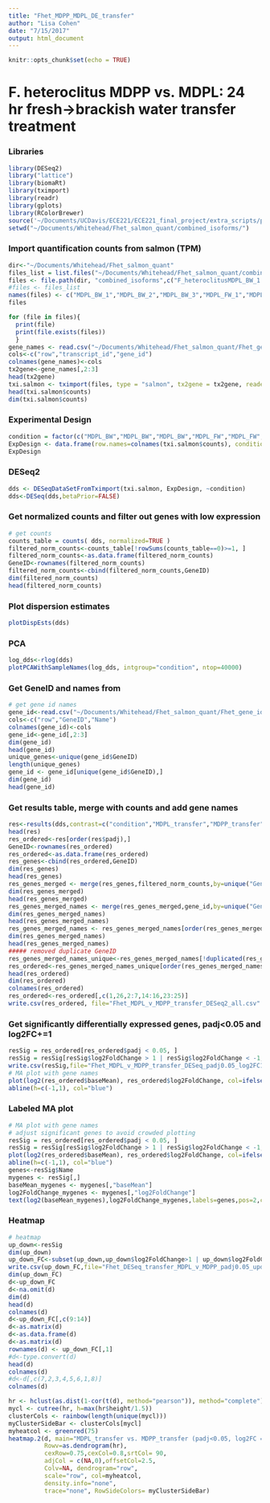 ```yaml
---
title: "Fhet_MDPP_MDPL_DE_transfer"
author: "Lisa Cohen"
date: "7/15/2017"
output: html_document
---
```


```r
knitr::opts_chunk$set(echo = TRUE)
```

# F. heteroclitus MDPP vs. MDPL: 24 hr fresh->brackish water transfer treatment


### Libraries
```r
library(DESeq2)
library("lattice")
library(biomaRt)
library(tximport)
library(readr)
library(gplots)
library(RColorBrewer)
source('~/Documents/UCDavis/ECE221/ECE221_final_project/extra_scripts/plotPCAWithSampleNames.R')
setwd("~/Documents/Whitehead/Fhet_salmon_quant/combined_isoforms/")
```
### Import quantification counts from salmon (TPM)
```r
dir<-"~/Documents/Whitehead/Fhet_salmon_quant"
files_list = list.files("~/Documents/Whitehead/Fhet_salmon_quant/combined_isoforms/")
files <- file.path(dir, "combined_isoforms",c("F_heteroclitusMDPL_BW_1.quant","F_heteroclitusMDPL_BW_2.quant","F_heteroclitusMDPL_BW_3.quant","F_heteroclitusMDPL_FW_1.quant","F_heteroclitusMDPL_FW_2.quant","F_heteroclitusMDPL_FW_3.quant","F_heteroclitusMDPL_transfer_1.quant","F_heteroclitusMDPL_transfer_2.quant","F_heteroclitusMDPL_transfer_3.quant","F_heteroclitusMDPP_BW_1.quant","F_heteroclitusMDPP_BW_2.quant","F_heteroclitusMDPP_BW_3.quant","F_heteroclitusMDPP_FW_1.quant","F_heteroclitusMDPP_FW_2.quant","F_heteroclitusMDPP_FW_3.quant","F_heteroclitusMDPP_transfer_1.quant","F_heteroclitusMDPP_transfer_2.quant","F_heteroclitusMDPP_transfer_3.quant"), "quant.sf")
#files <- files_list
names(files) <- c("MDPL_BW_1","MDPL_BW_2","MDPL_BW_3","MDPL_FW_1","MDPL_FW_2","MDPL_FW_3","MDPL_transfer_1","MDPL_transfer_2","MDPL_transfer_3","MDPP_BW_1","MDPP_BW_2","MDPP_BW_3","MDPP_FW_1","MDPP_FW_2","MDPP_FW_3","MDPP_transfer_1","MDPP_transfer_2","MDPP_transfer_3")
files

for (file in files){
  print(file)
  print(file.exists(files))
  }
gene_names <- read.csv("~/Documents/Whitehead/Fhet_salmon_quant/Fhet_gene_transcript_names.csv")
cols<-c("row","transcript_id","gene_id")
colnames(gene_names)<-cols
tx2gene<-gene_names[,2:3]
head(tx2gene)
txi.salmon <- tximport(files, type = "salmon", tx2gene = tx2gene, reader = read_tsv)
head(txi.salmon$counts)
dim(txi.salmon$counts)
```
### Experimental Design

```r
condition = factor(c("MDPL_BW","MDPL_BW","MDPL_BW","MDPL_FW","MDPL_FW","MDPL_FW","MDPL_transfer","MDPL_transfer","MDPL_transfer","MDPP_BW","MDPP_BW","MDPP_BW","MDPP_FW","MDPP_FW","MDPP_FW","MDPP_transfer","MDPP_transfer","MDPP_transfer"))
ExpDesign <- data.frame(row.names=colnames(txi.salmon$counts), condition = condition)
ExpDesign
```

### DESeq2
```r
dds <- DESeqDataSetFromTximport(txi.salmon, ExpDesign, ~condition)
dds<-DESeq(dds,betaPrior=FALSE)
```

### Get normalized counts and filter out genes with low expression 
```r
# get counts
counts_table = counts( dds, normalized=TRUE )
filtered_norm_counts<-counts_table[!rowSums(counts_table==0)>=1, ]
filtered_norm_counts<-as.data.frame(filtered_norm_counts)
GeneID<-rownames(filtered_norm_counts)
filtered_norm_counts<-cbind(filtered_norm_counts,GeneID)
dim(filtered_norm_counts)
head(filtered_norm_counts)
```
### Plot dispersion estimates
```r
plotDispEsts(dds)
```

### PCA
```r
log_dds<-rlog(dds)
plotPCAWithSampleNames(log_dds, intgroup="condition", ntop=40000)
```

### Get GeneID and names from 
```r
# get gene id names
gene_id<-read.csv("~/Documents/Whitehead/Fhet_salmon_quant/Fhet_gene_id_clean.csv")
cols<-c("row","GeneID","Name")
colnames(gene_id)<-cols
gene_id<-gene_id[,2:3]
dim(gene_id)
head(gene_id)
unique_genes<-unique(gene_id$GeneID)
length(unique_genes)
gene_id <- gene_id[unique(gene_id$GeneID),]
dim(gene_id)
head(gene_id)
```
### Get results table, merge with counts and add gene names
```r
res<-results(dds,contrast=c("condition","MDPL_transfer","MDPP_transfer"))
head(res)
res_ordered<-res[order(res$padj),]
GeneID<-rownames(res_ordered)
res_ordered<-as.data.frame(res_ordered)
res_genes<-cbind(res_ordered,GeneID)
dim(res_genes)
head(res_genes)
res_genes_merged <- merge(res_genes,filtered_norm_counts,by=unique("GeneID"))
dim(res_genes_merged)
head(res_genes_merged)
res_genes_merged_names <- merge(res_genes_merged,gene_id,by=unique("GeneID"))
dim(res_genes_merged_names)
head(res_genes_merged_names)
res_genes_merged_names <- res_genes_merged_names[order(res_genes_merged_names$padj),]
dim(res_genes_merged_names)
head(res_genes_merged_names)
##### removed duplicate GeneID
res_genes_merged_names_unique<-res_genes_merged_names[!duplicated(res_genes_merged_names$GeneID),]
res_ordered<-res_genes_merged_names_unique[order(res_genes_merged_names_unique$padj),]
head(res_ordered)
dim(res_ordered)
colnames(res_ordered)
res_ordered<-res_ordered[,c(1,26,2:7,14:16,23:25)]
write.csv(res_ordered, file="Fhet_MDPL_v_MDPP_transfer_DESeq2_all.csv" )
```

### Get significantly differentially expressed genes, padj<0.05 and log2FC+=1
```r
resSig = res_ordered[res_ordered$padj < 0.05, ]
resSig = resSig[resSig$log2FoldChange > 1 | resSig$log2FoldChange < -1,]
write.csv(resSig,file="Fhet_MDPL_v_MDPP_transfer_DESeq_padj0.05_log2FC1.csv")
# MA plot with gene names
plot(log2(res_ordered$baseMean), res_ordered$log2FoldChange, col=ifelse(res_ordered$padj < 0.05, "red","gray67"),main="MDPL_transfer vs. MDPP_transfer (padj<0.05, log2FC = ±1)",xlim=c(1,20),pch=20,cex=1,ylim=c(-12,12))
abline(h=c(-1,1), col="blue")
```


### Labeled MA plot

```r
# MA plot with gene names
# adjust significant genes to avoid crowded plotting
resSig = res_ordered[res_ordered$padj < 0.05, ]
resSig = resSig[resSig$log2FoldChange > 1 | resSig$log2FoldChange < -1,]
plot(log2(res_ordered$baseMean), res_ordered$log2FoldChange, col=ifelse(res_ordered$padj < 0.05, "red","gray67"),main="MDPL_transfer vs. MDPP_transfer (padj<0.05, log2FC = ±1)",xlim=c(1,20),pch=20,cex=1,ylim=c(-12,12))
abline(h=c(-1,1), col="blue")
genes<-resSig$Name
mygenes <- resSig[,]
baseMean_mygenes <- mygenes[,"baseMean"]
log2FoldChange_mygenes <- mygenes[,"log2FoldChange"]
text(log2(baseMean_mygenes),log2FoldChange_mygenes,labels=genes,pos=2,cex=0.60)
```

### Heatmap

```r
# heatmap
up_down<-resSig
dim(up_down)
up_down_FC<-subset(up_down,up_down$log2FoldChange>1 | up_down$log2FoldChange< -1)
write.csv(up_down_FC,file="Fhet_DESeq_transfer_MDPL_v_MDPP_padj0.05_updownlogFC1.csv")
dim(up_down_FC)
d<-up_down_FC
d<-na.omit(d)
dim(d)
head(d)
colnames(d)
d<-up_down_FC[,c(9:14)]
d<-as.matrix(d)
d<-as.data.frame(d)
d<-as.matrix(d)
rownames(d) <- up_down_FC[,1]
#d<-type.convert(d)
head(d)
colnames(d)
#d<-d[,c(7,2,3,4,5,6,1,8)]
colnames(d)

hr <- hclust(as.dist(1-cor(t(d), method="pearson")), method="complete")
mycl <- cutree(hr, h=max(hr$height/1.5))
clusterCols <- rainbow(length(unique(mycl)))
myClusterSideBar <- clusterCols[mycl]
myheatcol <- greenred(75)
heatmap.2(d, main="MDPL_transfer vs. MDPP_transfer (padj<0.05, log2FC = ±1)", 
          Rowv=as.dendrogram(hr),
          cexRow=0.75,cexCol=0.8,srtCol= 90,
          adjCol = c(NA,0),offsetCol=2.5, 
          Colv=NA, dendrogram="row", 
          scale="row", col=myheatcol, 
          density.info="none", 
          trace="none", RowSideColors= myClusterSideBar)
```